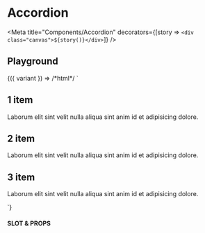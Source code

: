 
# Accordion

<Meta title="Components/Accordion" decorators={[story => `<div class="canvas">${story()}</div>`]} />

## Playground

<Canvas withToolbar={true}>
  <Story
    name="Playground"
    argTypes={{
      variant: {
        name: 'variant',
        type: { name: 'string', required: true },
        defaultValue: 'primary',
        control: { type: 'select' },
        options: ['primary', 'secondary', 'tertiary']
      }
    }}>
    {({ variant }) => /*html*/ `
      <ui-accordion-group class="w-96" data-variant="${variant}">
        <ui-accordion>
          <h2 slot="header">1 item</h2>
          <p>Laborum elit sint velit nulla aliqua sint anim id et adipisicing dolore.</p>
        </ui-accordion>
        <ui-accordion>
          <h2 slot="header">2 item</h2>
          <p>Laborum elit sint velit nulla aliqua sint anim id et adipisicing dolore.</p>
        </ui-accordion>
        <ui-accordion>
          <h2 slot="header">3 item</h2>
          <p>Laborum elit sint velit nulla aliqua sint anim id et adipisicing dolore.</p>
        </ui-accordion>
      </ui-accordion-group>
    `}
  </Story>
</Canvas>

#### SLOT & PROPS

<ArgsTable story="Playground" />
